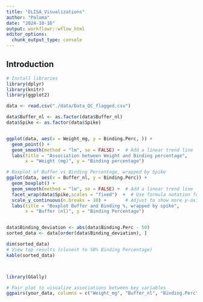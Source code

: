 ```yaml
---
title: "ELISA_Visualizations"
author: "Paloma"
date: "2024-10-16"
output: workflowr::wflow_html
editor_options:
  chunk_output_type: console
---
```


## Introduction

```r
# Install libraries
library(dplyr)
library(knitr)
library(ggplot2)
```



```r

data <- read.csv("./data/Data_QC_flagged.csv")

data$Buffer_nl <- as.factor(data$Buffer_nl)
data$Spike <- as.factor(data$Spike)


ggplot(data, aes(x = Weight_mg, y = Binding.Perc, )) +
  geom_point() +
  geom_smooth(method = "lm", se = FALSE) +  # Add a linear trend line
  labs(title = "Association between Weight and Binding percentage",
       x = "Weight (mg)", y = "Binding percentage")

# Boxplot of Buffer vs Binding Percentage, wrapped by Spike
ggplot(data, aes(x = Buffer_nl, y = Binding.Perc)) +
  geom_boxplot() +
  geom_smooth(method = "lm", se = FALSE) +  # Add a linear trend line
  facet_wrap(data$Spike,scales = "fixed")  +  # Use formula notation for facet_wrap
  scale_y_continuous(n.breaks = 10) +       # Adjust to show more y-axis labels
  labs(title = "Boxplot Buffer and Binding %, wrapped by spike",
       x = "Buffer (nl)", y = "Binding Percentage")


data$Binding_deviation <- abs(data$Binding.Perc - 50)
sorted_data <- data[order(data$Binding_deviation), ]

dim(sorted_data)
# View top results (closest to 50% Binding Percentage)
kable(sorted_data)



library(GGally)

# Pair plot to visualize associations between key variables
ggpairs(your_data, columns = c("Weight_mg", "Buffer_nl", "Binding.Perc", "CV.Perc"))

```